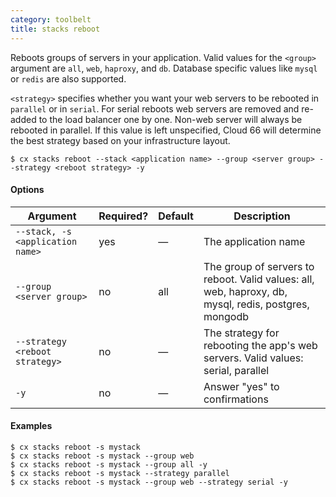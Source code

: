 ```yaml
---
category: toolbelt
title: stacks reboot
---
```


Reboots groups of servers in your application. Valid values for the `<group>` argument are `all`, `web`, `haproxy`, and `db`.  Database specific values like `mysql` or `redis` are also supported.

`<strategy>` specifies whether you want your web servers to be rebooted in `parallel` or in `serial`.  For serial reboots web servers are removed and re-added to the load balancer one by one. Non-web server will always be rebooted in parallel. If this value is left unspecified, Cloud 66 will determine the best strategy based on your infrastructure layout.

```shell
$ cx stacks reboot --stack <application name> --group <server group> --strategy <reboot strategy> -y
```

#### Options

| Argument | Required? | Default | Description |
|  ---  |  ---  |  ---  |  ---  |
| `--stack, -s <application name>` | yes | — | The application name |
| `--group <server group>` | no | all | The group of servers to reboot. Valid values: all, web, haproxy, db, mysql, redis, postgres, mongodb |
| `--strategy <reboot strategy>` | no | — | The strategy for rebooting the app's web servers. Valid values: serial, parallel |
| `-y` | no | — | Answer "yes" to confirmations |

#### Examples

```shell
$ cx stacks reboot -s mystack
$ cx stacks reboot -s mystack --group web
$ cx stacks reboot -s mystack --group all -y
$ cx stacks reboot -s mystack --strategy parallel
$ cx stacks reboot -s mystack --group web --strategy serial -y
```
